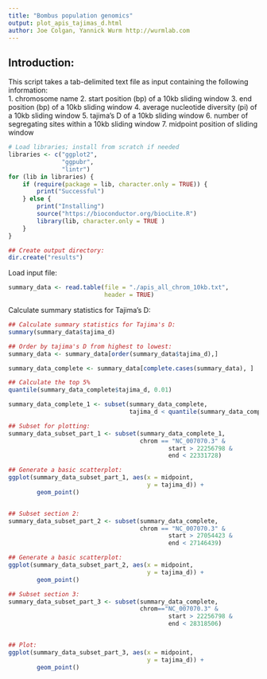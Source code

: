 ```yaml
---
title: "Bombus population genomics"
output: plot_apis_tajimas_d.html
author: Joe Colgan, Yannick Wurm http://wurmlab.com 
---
```


## Introduction:  
This script takes a tab-delimited text file as input containing the following information:  
1. chromosome name
2. start position (bp) of a 10kb sliding window
3. end position (bp) of a 10kb sliding window
4. average nucleotide diversity (pi) of a 10kb sliding window 
5. tajima's D of a 10kb sliding window
6. number of segregating sites within a 10kb sliding window
7. midpoint position of sliding window


```r
# Load libraries; install from scratch if needed
libraries <- c("ggplot2",
               "ggpubr",
               "lintr")
for (lib in libraries) {
    if (require(package = lib, character.only = TRUE)) {
        print("Successful")
    } else {
        print("Installing")
        source("https://bioconductor.org/biocLite.R")
        library(lib, character.only = TRUE )
    }
}

## Create output directory:
dir.create("results")
```

Load input file:

```r
summary_data <- read.table(file = "./apis_all_chrom_10kb.txt",
                           header = TRUE)
```

Calculate summary statistics for Tajima's D:

```r
## Calculate summary statistics for Tajima's D:
summary(summary_data$tajima_d)

## Order by tajima's D from highest to lowest:
summary_data <- summary_data[order(summary_data$tajima_d),]

summary_data_complete <- summary_data[complete.cases(summary_data), ]

## Calculate the top 5%
quantile(summary_data_complete$tajima_d, 0.01)

summary_data_complete_1 <- subset(summary_data_complete,
                                  tajima_d < quantile(summary_data_complete$tajima_d, 0.01))

## Subset for plotting:
summary_data_subset_part_1 <- subset(summary_data_complete_1,
                                     chrom == "NC_007070.3" &
                                             start > 22256798 &
                                             end < 22331728)

## Generate a basic scatterplot:
ggplot(summary_data_subset_part_1, aes(x = midpoint,
                                       y = tajima_d)) +
        geom_point()


## Subset section 2:
summary_data_subset_part_2 <- subset(summary_data_complete,
                                     chrom == "NC_007070.3" &
                                             start > 27054423 &
                                             end < 27146439)

## Generate a basic scatterplot:
ggplot(summary_data_subset_part_2, aes(x = midpoint,
                                       y = tajima_d)) +
        geom_point()

## Subset section 3:
summary_data_subset_part_3 <- subset(summary_data_complete,
                                     chrom=="NC_007070.3" &
                                             start > 22256798 &
                                             end < 28318506)


## Plot:
ggplot(summary_data_subset_part_3, aes(x = midpoint,
                                       y = tajima_d)) +
        geom_point()

```

